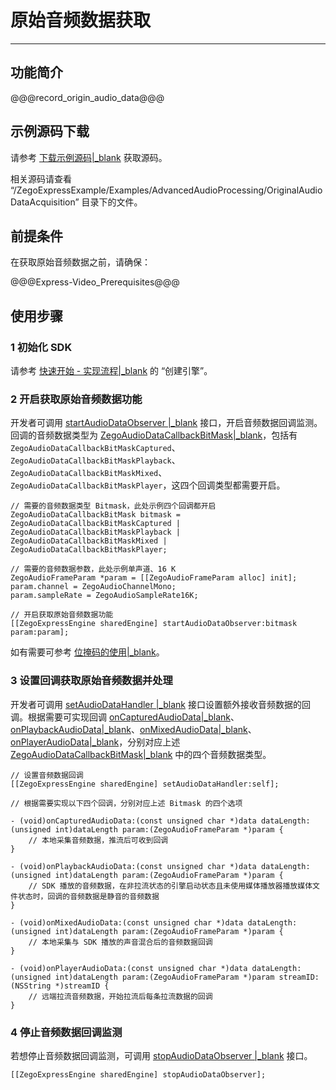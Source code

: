 # 原始音频数据获取

- - -

## 功能简介

@@@record_origin_audio_data@@@

## 示例源码下载

请参考 [下载示例源码\|_blank](!DownloadDemo/DownloadDemo) 获取源码。

相关源码请查看 “/ZegoExpressExample/Examples/AdvancedAudioProcessing/OriginalAudioDataAcquisition” 目录下的文件。

## 前提条件

在获取原始音频数据之前，请确保：

@@@Express-Video_Prerequisites@@@


## 使用步骤

### 1 初始化 SDK

请参考 [快速开始 - 实现流程\|_blank](!Integration/Solution_Implementation#CreateEngine) 的 “创建引擎”。

### 2 开启获取原始音频数据功能

开发者可调用 [startAudioDataObserver \|_blank](@startAudioDataObserver) 接口，开启音频数据回调监测。回调的音频数据类型为 [ZegoAudioDataCallbackBitMask\|_blank](@-ZegoAudioDataCallbackBitMask)，包括有 `ZegoAudioDataCallbackBitMaskCaptured`、`ZegoAudioDataCallbackBitMaskPlayback`、`ZegoAudioDataCallbackBitMaskMixed`、`ZegoAudioDataCallbackBitMaskPlayer`，这四个回调类型都需要开启。

```objc
// 需要的音频数据类型 Bitmask，此处示例四个回调都开启
ZegoAudioDataCallbackBitMask bitmask = ZegoAudioDataCallbackBitMaskCaptured | ZegoAudioDataCallbackBitMaskPlayback | ZegoAudioDataCallbackBitMaskMixed | ZegoAudioDataCallbackBitMaskPlayer;

// 需要的音频数据参数，此处示例单声道、16 K
ZegoAudioFrameParam *param = [[ZegoAudioFrameParam alloc] init];
param.channel = ZegoAudioChannelMono;
param.sampleRate = ZegoAudioSampleRate16K;

// 开启获取原始音频数据功能
[[ZegoExpressEngine sharedEngine] startAudioDataObserver:bitmask param:param];
```

<div class="mk-hint">

如有需要可参考 [位掩码的使用\|_blank](#8660)。
</div>

### 3 设置回调获取原始音频数据并处理

开发者可调用 [setAudioDataHandler \|_blank](@setAudioDataHandler) 接口设置额外接收音频数据的回调。根据需要可实现回调 [onCapturedAudioData\|_blank](@onCapturedAudioData)、[onPlaybackAudioData\|_blank](@onPlaybackAudioData)、[onMixedAudioData\|_blank](@onMixedAudioData)、[onPlayerAudioData\|_blank](@onPlayerAudioData)，分别对应上述 [ZegoAudioDataCallbackBitMask\|_blank](@-ZegoAudioDataCallbackBitMask) 中的四个音频数据类型。

```objc
// 设置音频数据回调
[[ZegoExpressEngine sharedEngine] setAudioDataHandler:self];
```

```objc
// 根据需要实现以下四个回调，分别对应上述 Bitmask 的四个选项

- (void)onCapturedAudioData:(const unsigned char *)data dataLength:(unsigned int)dataLength param:(ZegoAudioFrameParam *)param {
    // 本地采集音频数据，推流后可收到回调
}

- (void)onPlaybackAudioData:(const unsigned char *)data dataLength:(unsigned int)dataLength param:(ZegoAudioFrameParam *)param {
    // SDK 播放的音频数据，在非拉流状态的引擎启动状态且未使用媒体播放器播放媒体文件状态时，回调的音频数据是静音的音频数据
}

- (void)onMixedAudioData:(const unsigned char *)data dataLength:(unsigned int)dataLength param:(ZegoAudioFrameParam *)param {
    // 本地采集与 SDK 播放的声音混合后的音频数据回调
}

- (void)onPlayerAudioData:(const unsigned char *)data dataLength:(unsigned int)dataLength param:(ZegoAudioFrameParam *)param streamID:(NSString *)streamID {
    // 远端拉流音频数据，开始拉流后每条拉流数据的回调
}
```

### 4 停止音频数据回调监测

若想停止音频数据回调监测，可调用 [stopAudioDataObserver \|_blank](@stopAudioDataObserver) 接口。

```objc
[[ZegoExpressEngine sharedEngine] stopAudioDataObserver];
```
